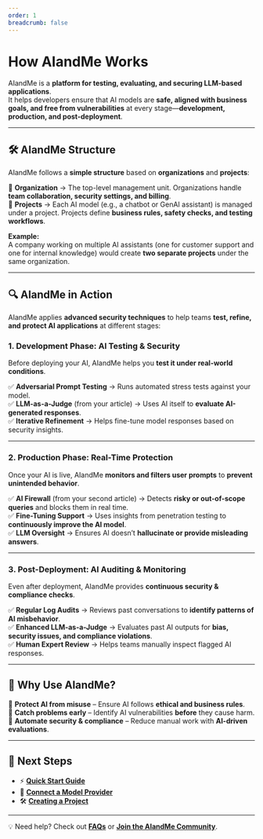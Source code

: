 ```yaml
---
order: 1
breadcrumb: false
---
```


# How AIandMe Works  

AIandMe is a **platform for testing, evaluating, and securing LLM-based applications**.  
It helps developers ensure that AI models are **safe, aligned with business goals, and free from vulnerabilities** at every stage—**development, production, and post-deployment**.

---

## **🛠️ AIandMe Structure**
AIandMe follows a **simple structure** based on **organizations** and **projects**:

🔹 **Organization** → The top-level management unit. Organizations handle **team collaboration, security settings, and billing**.  
🔹 **Projects** → Each AI model (e.g., a chatbot or GenAI assistant) is managed under a project. Projects define **business rules, safety checks, and testing workflows**.

**Example:**  
A company working on multiple AI assistants (one for customer support and one for internal knowledge) would create **two separate projects** under the same organization.

---

## **🔍 AIandMe in Action**
AIandMe applies **advanced security techniques** to help teams **test, refine, and protect AI applications** at different stages:

### **1️. Development Phase: AI Testing & Security**
Before deploying your AI, AIandMe helps you **test it under real-world conditions**.

✅ **Adversarial Prompt Testing** → Runs automated stress tests against your model.  
✅ **LLM-as-a-Judge** (from your article) → Uses AI itself to **evaluate AI-generated responses**.  
✅ **Iterative Refinement** → Helps fine-tune model responses based on security insights.  

---

### **2️. Production Phase: Real-Time Protection**
Once your AI is live, AIandMe **monitors and filters user prompts** to **prevent unintended behavior**.

✅ **AI Firewall** (from your second article) → Detects **risky or out-of-scope queries** and blocks them in real time.  
✅ **Fine-Tuning Support** → Uses insights from penetration testing to **continuously improve the AI model**.  
✅ **LLM Oversight** → Ensures AI doesn’t **hallucinate or provide misleading answers**.  

---

### **3️. Post-Deployment: AI Auditing & Monitoring**
Even after deployment, AIandMe provides **continuous security & compliance checks**.

✅ **Regular Log Audits** → Reviews past conversations to **identify patterns of AI misbehavior**.  
✅ **Enhanced LLM-as-a-Judge** → Evaluates past AI outputs for **bias, security issues, and compliance violations**.  
✅ **Human Expert Review** → Helps teams manually inspect flagged AI responses.  

---

## **🚀 Why Use AIandMe?**
🔹 **Protect AI from misuse** – Ensure AI follows **ethical and business rules**.  
🔹 **Catch problems early** – Identify AI vulnerabilities **before** they cause harm.  
🔹 **Automate security & compliance** – Reduce manual work with **AI-driven evaluations**.  

---

## **🔗 Next Steps**
- ⚡ **[Quick Start Guide](quick_start)**  
- 🔌 **[Connect a Model Provider](model_providers)**  
- 🛠️ **[Creating a Project](creating_a_project)**  

---

💡 Need help? Check out **[FAQs](faqs)** or **[Join the AIandMe Community](community)**.
